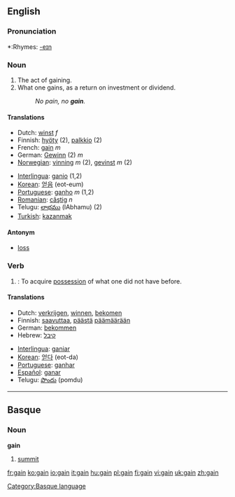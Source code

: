 ==English==

===Pronunciation===
*:Rhymes: [[Rhymes:English:-eɪn|-eɪn]]

===Noun===
{{en-noun-reg}}

# The act of gaining.
# What one gains, as a return on investment or dividend.
#:''No pain, no '''gain'''.''

====Translations====
{{top}}
*Dutch: [[winst]] ''f''
*Finnish: [[hyöty]] (2), [[palkkio]] (2)
*French: [[gain]] ''m''
*German: [[Gewinn]] (2) ''m''
*[[Norwegian]]: [[vinning]] ''m'' (2), [[gevinst]] ''m'' (2)
{{mid}}
*[[Interlingua]]: [[ganio]] (1,2)
*[[Korean]]: [[얻음]] (eot-eum)
*[[Portuguese]]: [[ganho]] ''m'' (1,2)
*[[Romanian]]: [[câştig]] ''n''
*Telugu: [[లాభము]] (lAbhamu) (2)
*[[Turkish]]: [[kazanmak]]
{{bottom}}

====Antonym====
*[[loss]]

===Verb===
{{en-verb}}

# {{transitive}}: To acquire [[possession]] of what one did not have before.

====Translations====
{{top}}
*Dutch: [[verkrijgen]], [[winnen]], [[bekomen]]
*Finnish: [[saavuttaa]], [[päästä]] [[päämäärä]]än
*German: [[bekommen]]
*Hebrew: [[קיבל]]
{{mid}}
*[[Interlingua]]: [[ganiar]]
*[[Korean]]: [[얻다]] (eot-da)
*[[Portuguese]]: [[ganhar]]
*[[Español]]: [[ganar]]
*Telugu: [[పొందు]] (pomdu)
{{bottom}}

----

==Basque==
===Noun===
'''gain'''

# [[summit]]

[[Category:Basque language]]

[[fr:gain]]
[[ko:gain]]
[[io:gain]]
[[it:gain]]
[[hu:gain]]
[[pl:gain]]
[[fi:gain]]
[[vi:gain]]
[[uk:gain]]
[[zh:gain]]